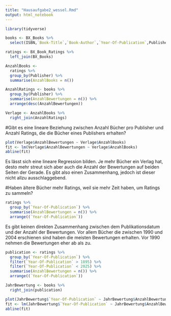 ---
title: "Hausaufgabe2_wessel.Rmd"
output: html_notebook
---
```{r}
library(tidyverse)
```

```{r}
books <- BX_Books %>%
  select(ISBN,`Book-Title`,`Book-Author`,`Year-Of-Publication`,Publisher)
```

```{r}
ratings <- BX_Book_Ratings %>%
  left_join(BX_Books)
```

```{r}
AnzahlBooks <-
  ratings %>%
  group_by(Publisher) %>%
  summarise(AnzahlBooks = n())
```



```{r}
AnzahlRatings <- books %>%
  group_by(Publisher) %>%
  summarise(AnzahlBewertungen = n()) %>%
  arrange(desc(AnzahlBewertungen))
```
```{r}
Verlage <- AnzahlBooks %>%
  right_join(AnzahlRatings)
```

#Gibt es eine lineare Beziehung zwischen Anzahl Bücher pro Publisher und Anzahl Ratings, die die Bücher eines Publishers erhalten?
```{r}
plot(Verlage$AnzahlBewertungen ~ Verlage$AnzahlBooks)
fit <- lm(Verlage$AnzahlBewertungen ~ Verlage$AnzahlBooks)
abline(fit)
```
Es lässt sich eine lineare Regression bilden. Je mehr Bücher ein Verlag hat, desto mehr streut sich aber auch die Anzahl der Bewertungen auf beiden Seiten der Gerade. Es gibt also einen Zusammenhang, jedoch ist dieser nicht allzu ausschlaggebend.


#Haben ältere Bücher mehr Ratings, weil sie mehr Zeit haben, um Ratings zu sammeln?
```{r}
ratings %>%
  group_by(`Year-Of-Publication`) %>%
  summarise(AnzahlBewertungen = n()) %>%
  arrange((`Year-Of-Publication`))
```
Es gibt keinen direkten Zusammenhang zwischen dem Publikationsdatum und der Anzahl der Bewertungen. Vor allem Bücher die zwischen 1990 und 2004 erschienen sind haben die meisten Bewertungen erhalten. Vor 1990 nehmen die Bewertungen eher ab als zu.

```{r}
publication <- ratings %>%
  group_by(`Year-Of-Publication`) %>%
  filter(`Year-Of-Publication` > 1895) %>%
  filter(`Year-Of-Publication` < 2025) %>%
  summarise(AnzahlBewertungen = n()) %>%
  arrange((`Year-Of-Publication`))
```
```{r}
JahrBewertung <- books %>%
  right_join(publication)
```
```{r}
plot(JahrBewertung$`Year-Of-Publication` ~ JahrBewertung$AnzahlBewertungen)
fit <- lm(JahrBewertung$`Year-Of-Publication` ~ JahrBewertung$AnzahlBewertungen)
abline(fit)
```

